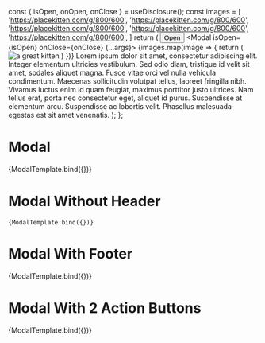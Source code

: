 



<Meta title="Components/Data display/Modal" component={Modal} />

  const { isOpen, onOpen, onClose } = useDisclosure();
  const images = [
    'https://placekitten.com/g/800/600',
    'https://placekitten.com/g/800/600',
    'https://placekitten.com/g/800/600',
    'https://placekitten.com/g/800/600',
    'https://placekitten.com/g/800/600',
  ]
  return (
    <Box>
      <Button onClick={onOpen}>Open</Button>
      <Modal isOpen={isOpen} onClose={onClose} {...args}>
        <Box>
          <Carousel isOpen={isOpen}>
            {images.map(image => {
              return (
                <img
                  src={image}
                  alt="a great kitten"
                />
              )
            })}
          </Carousel>
          <Box p="4">
            Lorem ipsum dolor sit amet, consectetur adipiscing elit. Integer
            elementum ultricies vestibulum. Sed odio diam, tristique id velit sit
            amet, sodales aliquet magna. Fusce vitae orci vel nulla vehicula
            condimentum. Maecenas sollicitudin volutpat tellus, laoreet fringilla
            nibh. Vivamus luctus enim id quam feugiat, maximus porttitor justo
            ultrices. Nam tellus erat, porta nec consectetur eget, aliquet id
            purus. Suspendisse at elementum arcu. Suspendisse ac lobortis velit.
            Phasellus malesuada egestas est sit amet venenatis.
          </Box>
        </Box>
      </Modal>
    </Box>
  );
};

# Modal

<Canvas>
  <Story
    name="Modal"
    args={{
      title: 'Modal Header',
    }}
  >
    {ModalTemplate.bind({})}
  </Story>
</Canvas>

# Modal Without Header

<Canvas>
  <Story
    name="Modal Without Header"
    args={{
      primaryActionButton: {
        action: action('Submit'),
        label: 'Submit',
      },
    }}
>

    {ModalTemplate.bind({})}

  </Story>
</Canvas>

# Modal With Footer

<Canvas>
  <Story
    name="Modal With Footer"
    args={{
      title: 'Modal Header',
      primaryActionButton: {
        action: action('Submit'),
        label: 'Submit',
      },
    }}
  >
    {ModalTemplate.bind({})}
  </Story>
</Canvas>

# Modal With 2 Action Buttons

<Canvas>
  <Story
    name="Modal With 2 Action Buttons"
    args={{
      title: 'Modal Header',
      primaryActionButton: {
        action: action('Submit'),
        label: 'Submit',
      },
      secondaryActionButton: {
        action: action('Fire'),
        label: 'Fire',
      },
    }}
  >
    {ModalTemplate.bind({})}
  </Story>
</Canvas>
